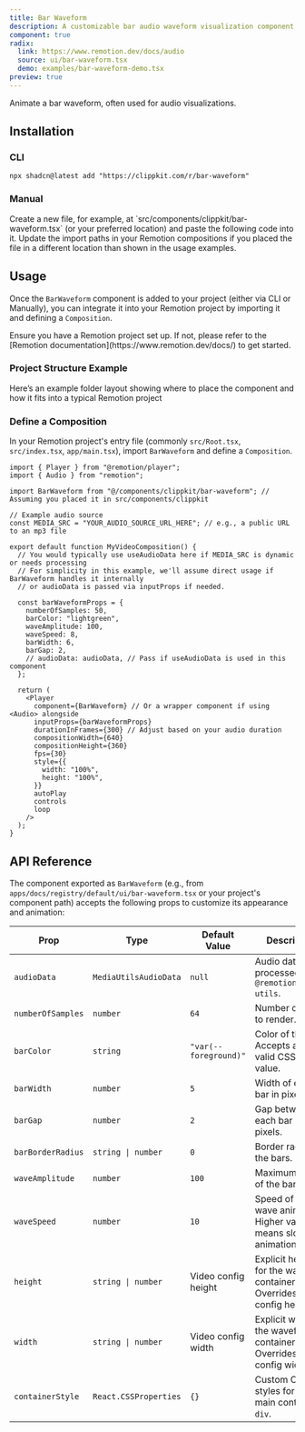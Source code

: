 ```yaml
---
title: Bar Waveform
description: A customizable bar audio waveform visualization component.
component: true
radix:
  link: https://www.remotion.dev/docs/audio
  source: ui/bar-waveform.tsx
  demo: examples/bar-waveform-demo.tsx
preview: true
---
```


Animate a bar waveform, often used for audio visualizations.

<ComponentTabs name="bar-waveform-demo" />

## Installation

### CLI

```package-install
npx shadcn@latest add "https://clippkit.com/r/bar-waveform"
```

### Manual

<Steps>
  <Step>
    Create a new file, for example, at `src/components/clippkit/bar-waveform.tsx` (or your preferred location) and paste the following code into it.
    <ComponentSource name="bar-waveform" />
  </Step>
  <Step>Update the import paths in your Remotion compositions if you placed the file in a different location than shown in the usage examples.</Step>
</Steps>

## Usage

Once the `BarWaveform` component is added to your project (either via CLI or Manually), you can integrate it into your Remotion project by importing it and defining a `Composition`.

<Callout title="Prerequisite">
  Ensure you have a Remotion project set up. If not, please refer to the
  [Remotion documentation](https://www.remotion.dev/docs/) to get started.
</Callout>

### Project Structure Example

Here’s an example folder layout showing where to place the component and how it fits into a typical Remotion project

<FileWrapper name="bar-waveform">
  <Files>
    <Folder name="app" defaultOpen>
      <File name="main.tsx" />
    </Folder>
    <Folder name="components" defaultOpen>
      <Folder name="clippkit" defaultOpen>
        <File name="bar-waveform.tsx" />
      </Folder>
    </Folder>
  </Files>
</FileWrapper>

### Define a Composition

In your Remotion project's entry file (commonly `src/Root.tsx`, `src/index.tsx`, `app/main.tsx`), import `BarWaveform` and define a `Composition`.

```tsx title="app/main.tsx (or equivalent)"
import { Player } from "@remotion/player";
import { Audio } from "remotion";

import BarWaveform from "@/components/clippkit/bar-waveform"; // Assuming you placed it in src/components/clippkit

// Example audio source
const MEDIA_SRC = "YOUR_AUDIO_SOURCE_URL_HERE"; // e.g., a public URL to an mp3 file

export default function MyVideoComposition() {
  // You would typically use useAudioData here if MEDIA_SRC is dynamic or needs processing
  // For simplicity in this example, we'll assume direct usage if BarWaveform handles it internally
  // or audioData is passed via inputProps if needed.

  const barWaveformProps = {
    numberOfSamples: 50,
    barColor: "lightgreen",
    waveAmplitude: 100,
    waveSpeed: 8,
    barWidth: 6,
    barGap: 2,
    // audioData: audioData, // Pass if useAudioData is used in this component
  };

  return (
    <Player
      component={BarWaveform} // Or a wrapper component if using <Audio> alongside
      inputProps={barWaveformProps}
      durationInFrames={300} // Adjust based on your audio duration
      compositionWidth={640}
      compositionHeight={360}
      fps={30}
      style={{
        width: "100%",
        height: "100%",
      }}
      autoPlay
      controls
      loop
    />
  );
}
```

## API Reference

The component exported as `BarWaveform` (e.g., from `apps/docs/registry/default/ui/bar-waveform.tsx` or your project's component path) accepts the following props to customize its appearance and animation:

| Prop              | Type                  | Default Value         | Description                                                                |
| ----------------- | --------------------- | --------------------- | -------------------------------------------------------------------------- |
| `audioData`       | `MediaUtilsAudioData` | `null`                | Audio data processed by `@remotion/media-utils`.                           |
| `numberOfSamples` | `number`              | `64`                  | Number of bars to render.                                                  |
| `barColor`        | `string`              | `"var(--foreground)"` | Color of the bars. Accepts any valid CSS color value.                      |
| `barWidth`        | `number`              | `5`                   | Width of each bar in pixels.                                               |
| `barGap`          | `number`              | `2`                   | Gap between each bar in pixels.                                            |
| `barBorderRadius` | `string \| number`    | `0`                   | Border radius for the bars.                                                |
| `waveAmplitude`   | `number`              | `100`                 | Maximum height of the bars.                                                |
| `waveSpeed`       | `number`              | `10`                  | Speed of the wave animation. Higher value means slower animation.          |
| `height`          | `string \| number`    | Video config height   | Explicit height for the waveform container. Overrides video config height. |
| `width`           | `string \| number`    | Video config width    | Explicit width for the waveform container. Overrides video config width.   |
| `containerStyle`  | `React.CSSProperties` | `{}`                  | Custom CSS styles for the main container `div`.                            |
